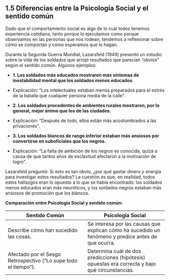 ## 1\.5 Diferencias entre la Psicología Social y el sentido común {.unnumbered  #subtema1_5}

Dado que el comportamiento social es algo de lo cual todos tenemos experiencia cotidiana, tanto porque lo ejecutamos como porque observamos en las personas que nos rodean, tendemos a reflexionar sobre cómo se comportan y cómo esperamos que lo hagan.


Durante la Segunda Guerra Mundial, Lazarsfeld (1949\) presentó un estudio sobre la vida de los soldados que arrojó resultados que parecían "obvios" según el sentido común. Algunos ejemplos:


* **1\. Los soldados más educados mostraron más síntomas de inestabilidad mental que los soldados menos educados.**  

 - Explicación: "Los intelectuales estaban menos preparados para el estrés de la batalla que cualquier persona media de la calle".
 
* **2\. Los soldados procedentes de ambientes rurales mostraron, por lo general, mejor ánimo que los de las ciudades.**  

 - Explicación: "Después de todo, ellos están más acostumbrados a las privaciones".
 
* **3\. Los soldados blancos de rango inferior estaban más ansiosos por convertirse en suboficiales que los negros.**  

 - Explicación: "La falta de ambición de los negros es conocida, quizá a causa de que tantos años de esclavitud afectaron a la motivación de logro".


Lazarsfeld preguntó: Si esto es tan obvio, ¿por qué gastar dinero y energía para investigar estos resultados? La cuestión es que, en realidad, todos estos hallazgos eran lo opuesto a lo que se había encontrado: los soldados menos educados eran más neuróticos, y los soldados negros estaban más ansiosos de promoción que los blancos.


**Comparación entre Psicología Social y sentido común:**




| Sentido Común | Psicología Social |
| --- | --- |
| Describe cómo han sucedido las cosas. | Se interesa por las causas que explican cómo ha sucedido un fenómeno y predice antes de que ocurra. |
| Afectado por el Sesgo Retrospectivo ("Lo supe todo el tiempo"). | Determina cuál de dos predicciones (hipótesis) opuestas era correcta y bajo qué circunstancias. |

